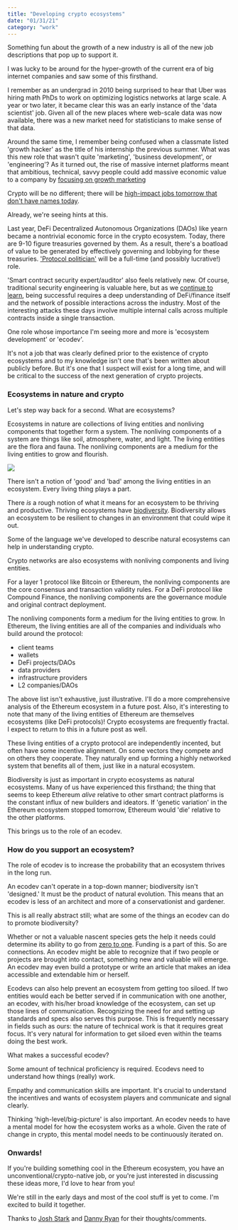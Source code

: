 ```yaml
---
title: "Developing crypto ecosystems"
date: "01/31/21"
category: "work"
---
```


Something fun about the growth of a new industry is all of the new job descriptions that pop up to support it.

I was lucky to be around for the hyper-growth of the current era of big internet companies and saw some of this firsthand.

I remember as an undergrad in 2010 being surprised to hear that Uber was hiring math PhDs to work on optimizing logistics networks at large scale. A year or two later, it became clear this was an early instance of the 'data scientist' job. Given all of the new places where web-scale data was now available, there was a new market need for statisticians to make sense of that data.

Around the same time, I remember being confused when a classmate listed 'growth hacker' as the title of his internship the previous summer. What was this new role that wasn't quite 'marketing', 'business development', or 'engineering'? As it turned out, the rise of massive internet platforms meant that ambitious, technical, savvy people could add massive economic value to a company by [focusing on growth marketing](https://andrewchen.co/how-to-be-a-growth-hacker-an-airbnbcraigslist-case-study/)

Crypto will be no different; there will be [ high-impact jobs tomorrow that don't have names today](https://twitter.com/lakshmansankar/status/1345494122690351105).

Already, we're seeing hints at this.

Last year, DeFi Decentralized Autonomous Organizations (DAOs) like yearn became a nontrivial economic force in the crypto ecosystem. Today, there are 9-10 figure treasuries governed by them. As a result, there's a boatload of value to be generated by effectively governing and lobbying for these treasuries. ['Protocol politician'](https://www.coindesk.com/sushiswap-migration-defi-protocol-politicians) will be a full-time (and possibly lucrative!) role.

'Smart contract security expert/auditor' also feels relatively new. Of course, traditional security engineering is valuable here, but as we [continue to learn](https://www.youtube.com/watch?v=95_RmIAqRy0), being successful requires a deep understanding of DeFi/finance itself and the network of possible interactions across the industry. Most of the interesting attacks these days involve multiple internal calls across multiple contracts inside a single transaction.

One role whose importance I'm seeing more and more is 'ecosystem development' or 'ecodev'.

It's not a job that was clearly defined prior to the existence of crypto ecosystems and to my knowledge isn't one that's been written about publicly before. But it's one that I suspect will exist for a long time, and will be critical to the success of the next generation of crypto projects.

### Ecosystems in nature and crypto

Let's step way back for a second. What are ecosystems?

Ecosystems in nature are collections of living entities and nonliving components that together form a system. The nonliving components of a system are things like soil, atmosphere, water, and light. The living entities are the flora and fauna. The nonliving components are a medium for the living entities to grow and flourish.

<img src="https://imgur.com/cJ6GcLu.png">

There isn't a notion of 'good' and 'bad' among the living entities in an ecosystem. Every living thing plays a part.

There *is* a rough notion of what it means for an ecosystem to be thriving and productive. Thriving ecosystems have [biodiversity](https://en.wikipedia.org/wiki/Biodiversity). Biodiversity allows an ecosystem to be resilient to changes in an environment that could wipe it out.

Some of the language we've developed to describe natural ecosystems can help in understanding crypto.

Crypto networks are also ecosystems with nonliving components and living entities.

For a layer 1 protocol like Bitcoin or Ethereum, the nonliving components are the core consensus and transaction validity rules. For a DeFi protocol like Compound Finance, the nonliving components are the governance module and original contract deployment.

The nonliving components form a medium for the living entities to grow. In Ethereum, the living entities are all of the companies and individuals who build around the protocol:
    <ul>
  <li>
client teams
</li>
  <li>
wallets
</li>
  <li>
DeFi projects/DAOs
</li>
  <li>
data providers
</li>
  <li>
infrastructure providers
</li>
  <li>
L2 companies/DAOs
</li>
  </ul>

The above list isn't exhaustive, just illustrative. I'll do a more comprehensive analysis of the Ethereum ecosystem in a future post. Also, it's interesting to note that many of the living entities of Ethereum are themselves ecosystems (like DeFi protocols)! Crypto ecosystems are frequently fractal. I expect to return to this in a future post as well.

These living entities of a crypto protocol are independently incented, but often have some incentive alignment. On some vectors they compete and on others they cooperate. They naturally end up forming a highly networked system that benefits all of them, just like in a natural ecosystem.

Biodiversity is just as important in crypto ecosystems as natural ecosystems. Many of us have experienced this firsthand; the thing that seems to keep Ethereum *alive* relative to other smart contract platforms is the constant influx of new builders and ideators. If 'genetic variation' in the Ethereum ecosystem stopped tomorrow, Ethereum would 'die' relative to the other platforms.

This brings us to the role of an ecodev.

### How do you support an ecosystem?

The role of ecodev is to increase the probability that an ecosystem thrives in the long run.

An ecodev can't operate in a top-down manner; biodiversity isn't 'designed.' It must be the product of natural evolution. This means that an ecodev is less of an architect and more of a conservationist and gardener.

This is all really abstract still; what are some of the things an ecodev can do to promote biodiversity?

Whether or not a valuable nascent species gets the help it needs could determine its ability to go from [zero to one](https://en.wikipedia.org/wiki/Zero_to_One). Funding is a part of this. So are connections. An ecodev might be able to recognize that if two people or projects are brought into contact, something new and valuable will emerge. An ecodev may even build a prototype or write an article that makes an idea accessible and extendable him or herself.

Ecodevs can also help prevent an ecosystem from getting too siloed. If two entities would each be better served if in communication with one another, an ecodev, with his/her broad knowledge of the ecosystem, can set up those lines of communication. Recognizing the need for and setting up standards and specs also serves this purpose. This is frequently necessary in fields such as ours: the nature of technical work is that it requires great focus. It's very natural for information to get siloed even within the teams doing the best work.

What makes a successful ecodev?

Some amount of technical proficiency is required. Ecodevs need to understand how things (really) work.

Empathy and communication skills are important. It's crucial to understand the incentives and wants of ecosystem players and communicate and signal clearly.

Thinking 'high-level/big-picture' is also important. An ecodev needs to have a mental model for how the ecosystem works as a whole. Given the rate of change in crypto, this mental model needs to be continuously iterated on.

### Onwards!

If you're building something cool in the Ethereum ecosystem, you have an unconventional/crypto-native job, or you're just interested in discussing these ideas more, I'd love to hear from you!

We're still in the early days and most of the cool stuff is yet to come. I'm excited to build it together.

Thanks to [Josh Stark](https://twitter.com/0xstark) and [Danny  Ryan](https://twitter.com/dannyryan) for their thoughts/comments.

